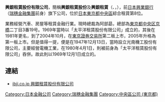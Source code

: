 '''興銀租賃股份有限公司'''，簡稱'''興銀租賃股份'''及'''興銀租賃'''（{{lang-ja|興銀リース株式会社}}、{{lang-en|IBJ Leasing Company, Limited}}，{{tyo|8425}}），前[[日本興業銀行|日本興業銀行]]（[[瑞穗金融集團|瑞穗金融集團]]前身）旗下公司，位於[[日本|日本]][[東京都|東京都]][[中央區_(東京都)|中央區]]綜合租賃第8位。

業務經營汽車、房屋等租賃金融行業。現時總裁為阿部勗，總部為[[東京都|東京都]][[中央區_(東京都)|中央区]][[京橋|京橋]]二丁目3番19号。1969年當時以「太平洋租賃股份有限公司」成立的，其後在1981年更名，到了2004年10月，在[[東京證券交易所|東京證券交易所]]第二板上市，2005年升格為第一板上市。但是值得一提，便是在1947年12月13日，當時設立光南機工股份有限公司，主要經營電機工業，在1980年4月1日，則被前身為「太平洋租賃股份有限公司」吞併。故此則以1969年12月1日成立的。

==連結==
*[https://web.archive.org/web/20020328083821/http://www.ibji.co.jp/ ibji.co.jp 興銀租賃股份有限公司]

{{DEFAULTSORT:Kogin Lease}}
[[Category:日本金融公司|Category:日本金融公司]]
[[Category:瑞穗金融集團|Category:瑞穗金融集團]]
[[Category:中央區公司_(東京都)|Category:中央區公司 (東京都)]]